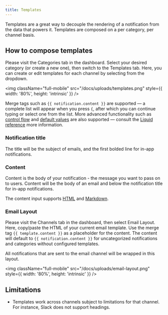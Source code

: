 ```yaml
---
title: Templates
---
```


Templates are a great way to decouple the rendering of a notification from the data that powers it. Templates are composed on a per category, per channel basis.

## How to compose templates

Please visit the Categories tab in the dashboard. Select your desired category (or create a new one), then switch to the Templates tab. Here, you can create or edit templates for each channel by selecting from the dropdown.

<img
  className="full-mobile"
  src="/docs/uploads/templates.png"
  style={{ width: '80%', height: 'intrinsic' }}
/>

Merge tags such as `{{ notification.content }}` are supported — a complete list will appear when you press `{`, after which you can continue typing or select one from the list. More advanced functionality such as [control flow](https://shopify.github.io/liquid/tags/control-flow/) and [default values](https://shopify.github.io/liquid/filters/default/) are also supported — consult the [Liquid reference](https://shopify.github.io/liquid/basics/introduction/) more information.

### Notification title

The title will be the subject of emails, and the first bolded line for in-app
notifications.

### Content

Content is the body of your notification - the message you want to pass on to users. Content will be the body of an email and below the notification title for in-app notifications.

The content input supports [HTML](https://html-online.com/editor/) and [Markdown](https://www.markdownguide.org/basic-syntax/).

### Email Layout

Please visit the Channels tab in the dashboard, then select Email Layout. Here, copy/paste the HTML of your current email template. Use the merge tag `{{ template.content }}` as a placeholder for the content. The content will default to `{{ notification.content }}` for uncategorized notifications and categories without configured templates.

All notifications that are sent to the email channel will be wrapped in this layout.

<img
  className="full-mobile"
  src="/docs/uploads/email-layout.png"
  style={{ width: '80%', height: 'intrinsic' }}
/>

## Limitations

- Templates work across channels subject to limitations for that channel. For instance, Slack does not support headings.
